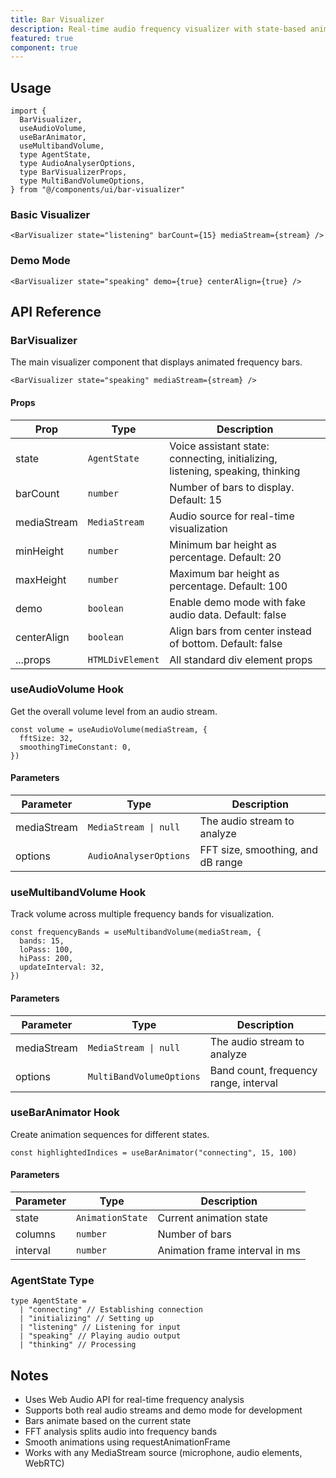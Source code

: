 ```yaml
---
title: Bar Visualizer
description: Real-time audio frequency visualizer with state-based animations for voice agents and audio interfaces.
featured: true
component: true
---
```


<ComponentPreview
  name="bar-visualizer-demo"
  description="A bar visualizer showing audio frequency bands with various states."
/>

<Installation name="bar-visualizer" />

## Usage

```tsx showLineNumbers
import {
  BarVisualizer,
  useAudioVolume,
  useBarAnimator,
  useMultibandVolume,
  type AgentState,
  type AudioAnalyserOptions,
  type BarVisualizerProps,
  type MultiBandVolumeOptions,
} from "@/components/ui/bar-visualizer"
```

### Basic Visualizer

```tsx showLineNumbers
<BarVisualizer state="listening" barCount={15} mediaStream={stream} />
```

### Demo Mode

```tsx showLineNumbers
<BarVisualizer state="speaking" demo={true} centerAlign={true} />
```

## API Reference

### BarVisualizer

The main visualizer component that displays animated frequency bars.

```tsx
<BarVisualizer state="speaking" mediaStream={stream} />
```

#### Props

| Prop        | Type             | Description                                                                    |
| ----------- | ---------------- | ------------------------------------------------------------------------------ |
| state       | `AgentState`     | Voice assistant state: connecting, initializing, listening, speaking, thinking |
| barCount    | `number`         | Number of bars to display. Default: 15                                         |
| mediaStream | `MediaStream`    | Audio source for real-time visualization                                       |
| minHeight   | `number`         | Minimum bar height as percentage. Default: 20                                  |
| maxHeight   | `number`         | Maximum bar height as percentage. Default: 100                                 |
| demo        | `boolean`        | Enable demo mode with fake audio data. Default: false                          |
| centerAlign | `boolean`        | Align bars from center instead of bottom. Default: false                       |
| ...props    | `HTMLDivElement` | All standard div element props                                                 |

### useAudioVolume Hook

Get the overall volume level from an audio stream.

```tsx
const volume = useAudioVolume(mediaStream, {
  fftSize: 32,
  smoothingTimeConstant: 0,
})
```

#### Parameters

| Parameter   | Type                   | Description                       |
| ----------- | ---------------------- | --------------------------------- |
| mediaStream | `MediaStream \| null`  | The audio stream to analyze       |
| options     | `AudioAnalyserOptions` | FFT size, smoothing, and dB range |

### useMultibandVolume Hook

Track volume across multiple frequency bands for visualization.

```tsx
const frequencyBands = useMultibandVolume(mediaStream, {
  bands: 15,
  loPass: 100,
  hiPass: 200,
  updateInterval: 32,
})
```

#### Parameters

| Parameter   | Type                     | Description                           |
| ----------- | ------------------------ | ------------------------------------- |
| mediaStream | `MediaStream \| null`    | The audio stream to analyze           |
| options     | `MultiBandVolumeOptions` | Band count, frequency range, interval |

### useBarAnimator Hook

Create animation sequences for different states.

```tsx
const highlightedIndices = useBarAnimator("connecting", 15, 100)
```

#### Parameters

| Parameter | Type             | Description                    |
| --------- | ---------------- | ------------------------------ |
| state     | `AnimationState` | Current animation state        |
| columns   | `number`         | Number of bars                 |
| interval  | `number`         | Animation frame interval in ms |

### AgentState Type

```tsx
type AgentState =
  | "connecting" // Establishing connection
  | "initializing" // Setting up
  | "listening" // Listening for input
  | "speaking" // Playing audio output
  | "thinking" // Processing
```

## Notes

- Uses Web Audio API for real-time frequency analysis
- Supports both real audio streams and demo mode for development
- Bars animate based on the current state
- FFT analysis splits audio into frequency bands
- Smooth animations using requestAnimationFrame
- Works with any MediaStream source (microphone, audio elements, WebRTC)
